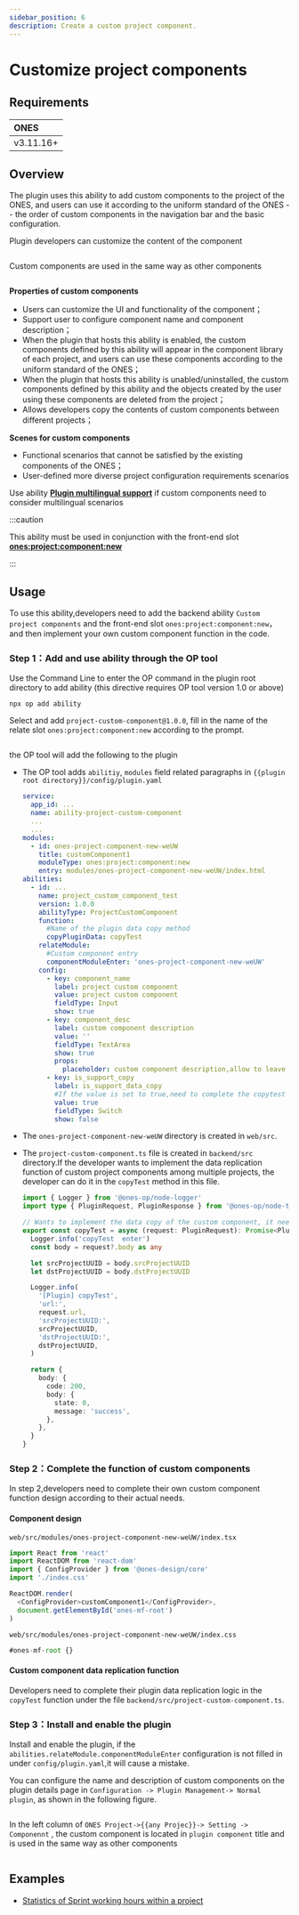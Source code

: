 ```yaml
---
sidebar_position: 6
description: Create a custom project component.
---
```



# Customize project components

## Requirements

| ONES      |
| :-------- |
| v3.11.16+ |

## Overview

The plugin uses this ability to add custom components to the project of the ONES, and users can use it according to the uniform standard of the ONES -- the order of custom components in the navigation bar and the basic configuration.

Plugin developers can customize the content of the component

<Image img={projectCustomComponent5} />

Custom components are used in the same way as other components

<Image img={projectCustomComponent4} />

**Properties of custom components**

- Users can customize the UI and functionality of the component；
- Support user to configure component name and component description；
- When the plugin that hosts this ability is enabled, the custom components defined by this ability will appear in the component library of each project, and users can use these components according to the uniform standard of the ONES；
- When the plugin that hosts this ability is unabled/uninstalled, the custom components defined by this ability and the objects created by the user using these components are deleted from the project；
- Allows developers copy the contents of custom components between different projects；

**Scenes for custom components**

- Functional scenarios that cannot be satisfied by the existing components of the ONES；
- User-defined more diverse project configuration requirements scenarios

Use ability **[Plugin multilingual support](../../../../guide/abilities/multilingual.mdx)** if custom components need to consider multilingual scenarios

:::caution

This ability must be used in conjunction with the front-end slot **[ones:project:component:new](../../../slot/module/project/component/index.mdx)**

:::

## Usage

To use this ability,developers need to add the backend ability `Custom project components` and the front-end slot `ones:project:component:new`，and then implement your own custom component function in the code.

### Step 1：Add and use ability through the OP tool

Use the Command Line to enter the OP command in the plugin root directory to add ability (this directive requires OP tool version 1.0 or above)

```shell
npx op add ability
```

Select and add `project-custom-component@1.0.0`, fill in the name of the relate slot `ones:project:component:new` according to the prompt.

<Image img={projectCustomComponent1} />

the OP tool will add the following to the plugin

- The OP tool adds `abilitiy`, `modules` field related paragraphs in `{{plugin root directory}}/config/plugin.yaml`

  ```yaml
  service:
    app_id: ...
    name: ability-project-custom-component
    ...
    ...
  modules:
    - id: ones-project-component-new-weUW
      title: customComponent1
      moduleType: ones:project:component:new
      entry: modules/ones-project-component-new-weUW/index.html
  abilities:
    - id: ...
      name: project_custom_component_test
      version: 1.0.0
      abilityType: ProjectCustomComponent
      function:
        #Name of the plugin data copy method
        copyPluginData: copyTest
      relateModule:
        #Custom component entry
        componentModuleEnter: 'ones-project-component-new-weUW'
      config:
        - key: component_name
          label: project custom component
          value: project custom component
          fieldType: Input
          show: true
        - key: component_desc
          label: custom component description
          value: ''
          fieldType: TextArea
          show: true
          props:
            placeholder: custom component description,allow to leave blank
        - key: is_support_copy
          label: is_support_data_copy
          #If the value is set to true,need to complete the copytest method
          value: true
          fieldType: Switch
          show: false
  ```

- The `ones-project-component-new-weUW` directory is created in `web/src`.

- The `project-custom-component.ts` file is created in `backend/src` directory.If the developer wants to implement the data replication function of custom project components among multiple projects, the developer can do it in the `copyTest` method in this file.

  ```typescript
  import { Logger } from '@ones-op/node-logger'
  import type { PluginRequest, PluginResponse } from '@ones-op/node-types'

  // Wants to implement the data copy of the custom component, it needs to be done within this method.
  export const copyTest = async (request: PluginRequest): Promise<PluginResponse> => {
    Logger.info('copyTest  enter')
    const body = request?.body as any

    let srcProjectUUID = body.srcProjectUUID
    let dstProjectUUID = body.dstProjectUUID

    Logger.info(
      '[Plugin] copyTest',
      'url:',
      request.url,
      'srcProjectUUID:',
      srcProjectUUID,
      'dstProjectUUID:',
      dstProjectUUID,
    )

    return {
      body: {
        code: 200,
        body: {
          state: 0,
          message: 'success',
        },
      },
    }
  }
  ```

### Step 2：Complete the function of custom components

In step 2,developers need to complete their own custom component function design according to their actual needs.

#### Component design

`web/src/modules/ones-project-component-new-weUW/index.tsx`

```typescript
import React from 'react'
import ReactDOM from 'react-dom'
import { ConfigProvider } from '@ones-design/core'
import './index.css'

ReactDOM.render(
  <ConfigProvider>customComponent1</ConfigProvider>,
  document.getElementById('ones-mf-root')
)
```

`web/src/modules/ones-project-component-new-weUW/index.css`

```typescript
#ones-mf-root {}
```

#### Custom component data replication function

Developers need to complete their plugin data replication logic in the `copyTest` function under the file `backend/src/project-custom-component.ts`.

### Step 3：Install and enable the plugin

Install and enable the plugin, if the `abilities.relateModule.componentModuleEnter` configuration is not filled in under `config/plugin.yaml`,it will cause a mistake.

You can configure the name and description of custom components on the plugin details page in `Configuration -> Plugin Management-> Normal plugin`, as shown in the following figure.

<Image img={projectCustomComponent3} />

In the left column of `ONES Project->{{any Projec}}-> Setting -> Componennt` , the custom component is located in `plugin component` title and is used in the same way as other components

<Image img={projectCustomComponent4} />

## Examples

- [Statistics of Sprint working hours within a project](sample-project-custom-component1.mdx)
